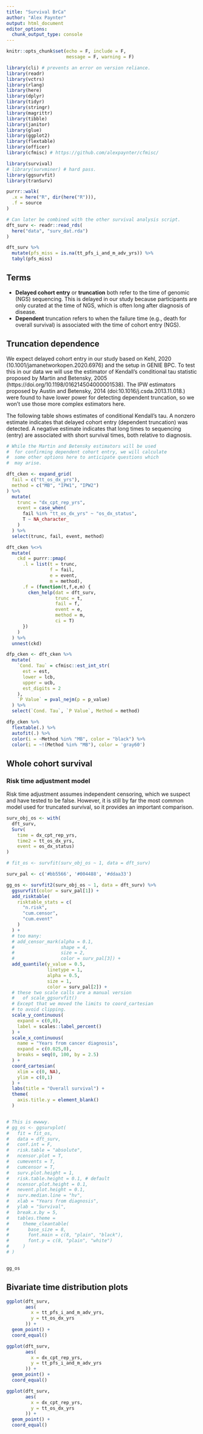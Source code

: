 ```yaml
---
title: "Survival BrCa"
author: "Alex Paynter"
output: html_document
editor_options: 
  chunk_output_type: console
---
```


```r
knitr::opts_chunk$set(echo = F, include = F,
                      message = F, warning = F)
```

```r
library(cli) # prevents an error on version reliance.
library(readr)
library(vctrs)
library(rlang)
library(here)
library(dplyr)
library(tidyr)
library(stringr)
library(magrittr)
library(tibble)
library(janitor)
library(glue)
library(ggplot2)
library(flextable)
library(officer)
library(cfmisc) # https://github.com/alexpaynter/cfmisc/

library(survival)
# library(survminer) # hard pass.
library(ggsurvfit)
library(tranSurv)

purrr::walk(
  .x = here("R", dir(here("R"))), 
  .f = source
)
```

```r
# Can later be combined with the other survival analysis script.
dft_surv <- readr::read_rds(
  here("data", "surv_dat.rda")
)

dft_surv %>% 
  mutate(pfs_miss = is.na(tt_pfs_i_and_m_adv_yrs)) %>%
  tabyl(pfs_miss)

```

<style type="text/css">
.main-container {
  max-width: 800px !important;
  margin: auto;
}
</style>

## Terms

- **Delayed cohort entry** or **truncation** both refer to the time of genomic (NGS) sequencing.  This is delayed in our study because participants are only curated at the time of NGS, which is often long after diagnosis of disease.
- **Dependent** truncation refers to when the failure time (e.g., death for overall survival) is associated with the time of cohort entry (NGS).

## Truncation dependence

We expect delayed cohort entry in our study based on Kehl, 2020 (10.1001/jamanetworkopen.2020.6976) and the setup in GENIE BPC.  To test this in our data we will use the estimator of Kendall's conditional tau statistic proposed by Martin and Betensky, 2005 (https://doi.org/10.1198/016214504000001538).  The IPW estimators proposed by Austin and Betensky, 2014 (doi:10.1016/j.csda.2013.11.018.) were found to have lower power for detecting dependent truncation, so we won't use those more complex estimators here.

The following table shows estimates of conditional Kendall's tau.  A nonzero estimate indicates that delayed cohort entry (dependent truncation) was detected.  A negative estimate indicates that long times to sequencing (entry) are associated with short survival times, both relative to diagnosis.

```r
# While the Martin and Betensky estimators will be used
#  for confirming dependent cohort entry, we will calculate
#  some other options here to anticipate questions which
#  may arise.

dft_cken <- expand_grid(
  fail = c("tt_os_dx_yrs"),
  method = c("MB", "IPW1", "IPW2")
) %>%
  mutate(
    trunc = "dx_cpt_rep_yrs",
    event = case_when(
      fail %in% "tt_os_dx_yrs" ~ "os_dx_status",
      T ~ NA_character_ 
    )
  ) %>%
  select(trunc, fail, event, method)

dft_cken %<>%
  mutate(
    ckd = purrr::pmap(
      .l = list(t = trunc,
                f = fail,
                e = event,
                m = method),
      .f = (function(t,f,e,m) {
        cken_help(dat = dft_surv,
                  trunc = t,
                  fail = f,
                  event = e,
                  method = m,
                  ci = T)
      })
    )
  ) %>%
  unnest(ckd)

dfp_cken <- dft_cken %>%
  mutate(
    `Cond. Tau` = cfmisc::est_int_str(
      est = est, 
      lower = lcb,
      upper = ucb,
      est_digits = 2
    ),
    `P Value` = pval_nejm(p = p_value)
  ) %>%
  select(`Cond. Tau`, `P Value`, Method = method)
```


```r
dfp_cken %>%
  flextable(.) %>%
  autofit(.) %>%
  color(i = ~Method %in% "MB", color = "black") %>%
  color(i = ~!(Method %in% "MB"), color = 'gray60')
```

## Whole cohort survival

### Risk time adjustment model

Risk time adjustment assumes independent censoring, which we suspect and have tested to be false.  However, it is still by far the most common model used for truncated survival, so it provides an important comparison.

```r
surv_obj_os <- with(
  dft_surv,
  Surv(
    time = dx_cpt_rep_yrs,
    time2 = tt_os_dx_yrs,
    event = os_dx_status)
)

# fit_os <- survfit(surv_obj_os ~ 1, data = dft_surv)

surv_pal <- c('#bb5566', '#004488', '#ddaa33')

gg_os <- survfit2(surv_obj_os ~ 1, data = dft_surv) %>%
  ggsurvfit(color = surv_pal[1]) +
  add_risktable(
    risktable_stats = c(
      "n.risk",
      "cum.censor",
      "cum.event"
    )
  ) +
  # too many:
  # add_censor_mark(alpha = 0.1,
  #                 shape = 4,
  #                 size = 2,
  #                 color = surv_pal[3]) +
  add_quantile(y_value = 0.5,
               linetype = 1,
               alpha = 0.5,
               size = 1,
               color = surv_pal[2]) + 
  # these two scale calls are a manual version 
  #   of scale_ggsurvfit()
  # Except that we moved the limits to coord_cartesian
  # to avoid clipping.
  scale_y_continuous(
    expand = c(0,0), 
    label = scales::label_percent()
  ) + 
  scale_x_continuous(
    name = "Years from cancer diagnosis",
    expand = c(0.025,0),
    breaks = seq(0, 100, by = 2.5)
  ) + 
  coord_cartesian(
    xlim = c(0, NA),
    ylim = c(0,1)
  ) + 
  labs(title = "Overall survival") + 
  theme(
    axis.title.y = element_blank()
  )


# This is ewwwy.
# gg_os <- ggsurvplot(
#   fit = fit_os,
#   data = dft_surv,
#   conf.int = F,
#   risk.table = "absolute",
#   ncensor.plot = T,
#   cumevents = T,
#   cumcensor = T,
#   surv.plot.height = 1,
#   risk.table.height = 0.1, # default
#   ncensor.plot.height = 0.1,
#   nevent.plot.height = 0.1,
#   surv.median.line = "hv",
#   xlab = "Years from diagnosis",
#   ylab = "Survival",
#   break.x.by = 5,
#   tables.theme = 
#     theme_cleantable(
#       base_size = 8,
#       font.main = c(8, "plain", "black"),
#       font.y = c(8, "plain", "white")
#     )
# )



```


```r
gg_os
```











## Bivariate time distribution plots

```r
ggplot(dft_surv,
       aes(
         x = tt_pfs_i_and_m_adv_yrs,
         y = tt_os_dx_yrs
       )) + 
  geom_point() +
  coord_equal()

ggplot(dft_surv,
       aes(
         x = dx_cpt_rep_yrs,
         y = tt_pfs_i_and_m_adv_yrs
       )) + 
  geom_point() +
  coord_equal()

ggplot(dft_surv,
       aes(
         x = dx_cpt_rep_yrs,
         y = tt_os_dx_yrs
       )) + 
  geom_point() +
  coord_equal()



```
         

